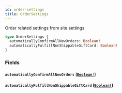 ```yaml
---
id: order-settings
title: OrderSettings
---
```


Order related settings from site settings.

```graphql
type OrderSettings {
  automaticallyConfirmAllNewOrders: Boolean!
  automaticallyFulfillNonShippableGiftCard: Boolean!
}
```

### Fields

#### `automaticallyConfirmAllNewOrders` ([`Boolean!`](../../../developer/api-reference/scalars/boolean))

#### `automaticallyFulfillNonShippableGiftCard` ([`Boolean!`](../../../developer/api-reference/scalars/boolean))
